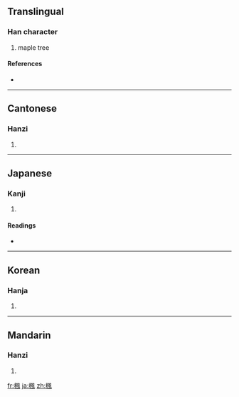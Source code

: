 {{see|枫}}
==Translingual==

===Han character===
{{Han char|rn=75|rad=木|as=09|sn=13|four=4791<sub>0</sub>|canj=木竹弓戈 (DHNI)}}

# maple tree

====References====
* {{Han ref|kx=0539.080|dkj=15126|dj=0926.210|hdz=21253.080|uh=6953|ud=26963|bh=B7AC|bd=47020}}

----

==Cantonese==

===Hanzi===
{{yue-hanzi|jyut=|y=fung1}}

# {{defn|Cantonese}}

----

==Japanese==

===Kanji===
{{ja-kanji|grade=|rs=木09}}

# {{defn|Japanese}}

====Readings====
* {{ja-readings|on=[[ふう]] (fū)|kun=[[かえで]] (kaede)}}

----

==Korean==

===Hanja===
{{ko-hanja|hangeul=풍|eumhun=|rv=pung|mr=p'ung|y=phung}}

# {{defn|Korean}}

----

==Mandarin==

===Hanzi===
{{cmn-hanzi|sim=枫|pin=[[fēng]] ([[feng1]])|wg=feng<sup>1</sup>}}

# {{defn|Mandarin}}

[[fr:楓]]
[[ja:楓]]
[[zh:楓]]